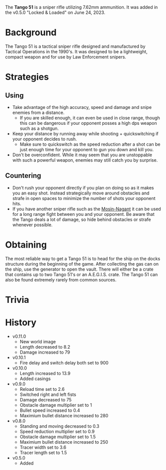 The **Tango 51** is a sniper rifle utilizing 7.62mm ammunition. It was added in the v0.5.0 "Locked & Loaded" on June 24, 2023.

# Background
The Tango 51 is a tactical sniper rifle designed and manufactured by Tactical Operations in the 1990's. It was designed to be a lightweight, compact weapon and for use by Law Enforcement snipers.

# Strategies
## Using
- Take advantage of the high accuracy, speed and damage and snipe enemies from a distance. 
  - If you are skilled enough, it can even be used in close range, though this can be dangerous if your opponent posses a high dps weapon such as a shotgun.
- Keep your distance by running away while shooting + quickswitching if your opponent decides to rush. 
  - Make sure to quickswitch as the speed reduction after a shot can be just enough time for your opponent to gun you down and kill you.
- Don't be overconfident. While it may seem that you are unstoppable with such a powerful weapon, enemies may still catch you by surprise.
## Countering
- Don't rush your opponent directly if you plan on doing so as it makes you an easy shot. Instead strategically move around obstacles and strafe in open spaces to minimize the number of shots your opponent hits.
- If you have another sniper rifle such as the [Mosin-Nagant](/weapons/guns/mosin) it can be used for a long range fight between you and your opponent. Be aware that the Tango deals a lot of damage, so hide behind obstacles or strafe whenever possible.

# Obtaining
The most reliable way to get a Tango 51 is to head for the ship on the docks structure during the beginning of the game. After collecting the gas can on the ship, use the generator to open the vault. There will either be a crate that contains up to two Tango 51's or an  A.E.G.I.S. crate. The Tango 51 can also be found extremely rarely from common sources.

# Trivia

# History
- v0.11.0
  - New world image
  - Length decreased to 8.2
  - Damage increased to 79
- v0.10.1
  - Fire delay and switch delay both set to 900
- v0.10.0
  - Length increased to 13.9
  - Added casings
- v0.9.0
  - Reload time set to 2.6
  - Switched right and left fists
  - Damage decreased to 75
  - Obstacle damage multiplier set to 1
  - Bullet speed increased to 0.4
  - Maximium bullet distance increased to 280
- v0.8.0
  - Standing and moving decreased to 0.3
  - Speed reduction multiplier set to 0.9
  - Obstacle damage multiplier set to 1.5
  - Maximium bullet distance increased to 250
  - Tracer width set to 3.6
  - Tracer length set to 1.5
- v0.5.0
  - Added
